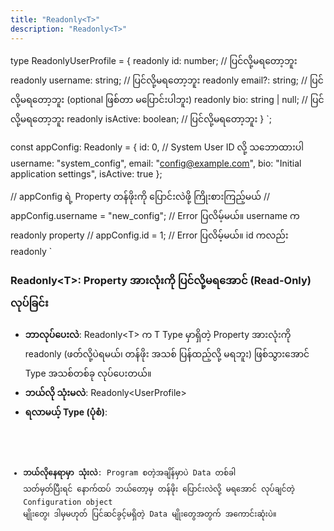 ```yaml
---
title: "Readonly<T>"
description: "Readonly<T>"
---
```


type ReadonlyUserProfile = {
   readonly id: number; // ပြင်လို့မရတော့ဘူး
   readonly username: string; // ပြင်လို့မရတော့ဘူး
   readonly email?: string; // ပြင်လို့မရတော့ဘူး (optional ဖြစ်တာ မပြောင်းပါဘူး)
   readonly bio: string | null; // ပြင်လို့မရတော့ဘူး
   readonly isActive: boolean; // ပြင်လို့မရတော့ဘူး
 }
`;

const appConfig: Readonly<UserProfile> = {
  id: 0, // System User ID လို့ သဘောထားပါ
  username: "system_config",
  email: "config@example.com",
  bio: "Initial application settings",
  isActive: true
};

// appConfig ရဲ့ Property တန်ဖိုးကို ပြောင်းလဲဖို့ ကြိုးစားကြည့်မယ်
// appConfig.username = "new_config"; // Error ပြလိမ့်မယ်။ username က readonly property
// appConfig.id = 1; // Error ပြလိမ့်မယ်။ id ကလည်း readonly
`

### Readonly\<T>: Property အားလုံးကို ပြင်လို့မရအောင် (Read-Only) လုပ်ခြင်း

- **ဘာလုပ်ပေးလဲ**: Readonly\<T> က T Type မှာရှိတဲ့ Property အားလုံးကို readonly (ဖတ်လို့ပဲရမယ်၊ တန်ဖိုး အသစ် ပြန်ထည့်လို့ မရဘူး) ဖြစ်သွားအောင် Type အသစ်တစ်ခု လုပ်ပေးတယ်။
- **ဘယ်လို သုံးမလဲ**: Readonly\<UserProfile>
- **ရလာမယ့် Type (ပုံစံ)**:

<Code lang="typescript" code={readonly} title="index.ts" />

- **ဘယ်လိုနေရာမှာ သုံးလဲ**: Program စတဲ့အချိန်မှာပဲ Data တစ်ခါ သတ်မှတ်ပြီးရင် နောက်ထပ် ဘယ်တော့မှ တန်ဖိုး ပြောင်းလဲလို့ မရအောင် လုပ်ချင်တဲ့ Configuration object မျိုးတွေ၊ ဒါမှမဟုတ် ပြင်ဆင်ခွင့်မရှိတဲ့ Data မျိုးတွေအတွက် အကောင်းဆုံးပဲ။

<Code lang="typescript" code={usage} title="config.ts" />
